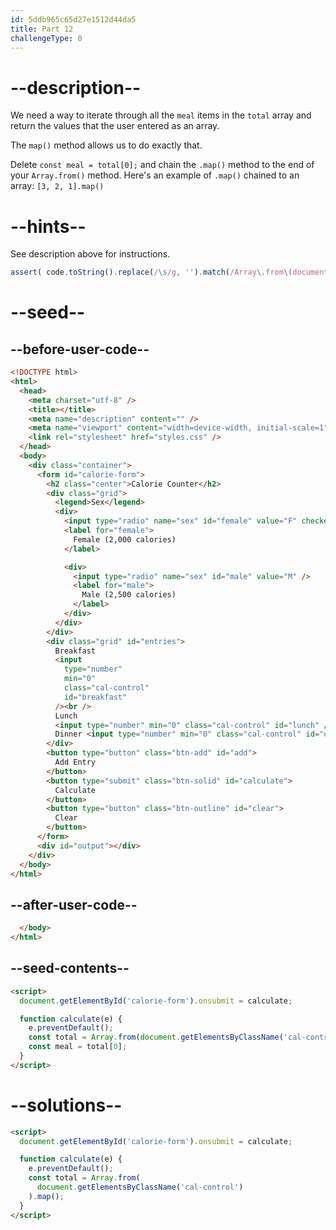 ```yaml
---
id: 5ddb965c65d27e1512d44da5
title: Part 12
challengeType: 0
---
```


# --description--

We need a way to iterate through all the `meal` items in the `total` array and return the values that the user entered as an array.

The `map()` method allows us to do exactly that.

Delete `const meal = total[0];` and chain the `.map()` method to the end of your `Array.from()` method. Here's an example of `.map()` chained to an array: `[3, 2, 1].map()`

# --hints--

See description above for instructions.

```js
assert( code.toString().replace(/\s/g, '').match(/Array\.from\(document\.getElementsByClassName\([\'\"\`]cal\-control[\'\"\`]\)\)\.map\(\)\;?/) );
```

# --seed--

## --before-user-code--

```html
<!DOCTYPE html>
<html>
  <head>
    <meta charset="utf-8" />
    <title></title>
    <meta name="description" content="" />
    <meta name="viewport" content="width=device-width, initial-scale=1" />
    <link rel="stylesheet" href="styles.css" />
  </head>
  <body>
    <div class="container">
      <form id="calorie-form">
        <h2 class="center">Calorie Counter</h2>
        <div class="grid">
          <legend>Sex</legend>
          <div>
            <input type="radio" name="sex" id="female" value="F" checked />
            <label for="female">
              Female (2,000 calories)
            </label>

            <div>
              <input type="radio" name="sex" id="male" value="M" />
              <label for="male">
                Male (2,500 calories)
              </label>
            </div>
          </div>
        </div>
        <div class="grid" id="entries">
          Breakfast
          <input
            type="number"
            min="0"
            class="cal-control"
            id="breakfast"
          /><br />
          Lunch
          <input type="number" min="0" class="cal-control" id="lunch" /><br />
          Dinner <input type="number" min="0" class="cal-control" id="dinner" />
        </div>
        <button type="button" class="btn-add" id="add">
          Add Entry
        </button>
        <button type="submit" class="btn-solid" id="calculate">
          Calculate
        </button>
        <button type="button" class="btn-outline" id="clear">
          Clear
        </button>
      </form>
      <div id="output"></div>
    </div>
  </body>
</html>
```

## --after-user-code--

```html
  </body>
</html>
```

## --seed-contents--

```html
<script>
  document.getElementById('calorie-form').onsubmit = calculate;

  function calculate(e) {
    e.preventDefault();
    const total = Array.from(document.getElementsByClassName('cal-control'));
    const meal = total[0];
  }
</script>
```

# --solutions--

```html
<script>
  document.getElementById('calorie-form').onsubmit = calculate;

  function calculate(e) {
    e.preventDefault();
    const total = Array.from(
      document.getElementsByClassName('cal-control')
    ).map();
  }
</script>
```
